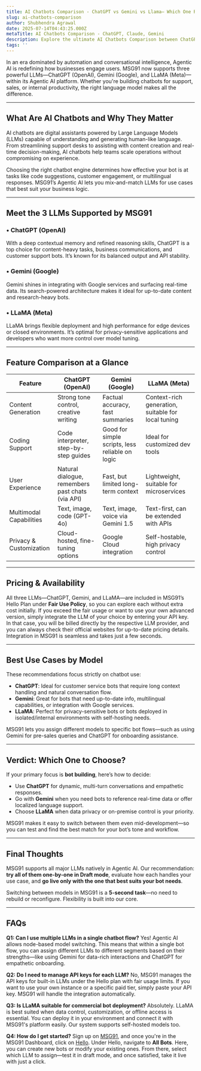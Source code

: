 ```yaml
---
title: AI Chatbots Comparison - ChatGPT vs Gemini vs Llama– Which One Reigns Supreme?
slug: ai-chatbots-comparison
author: Shubhendra Agrawal
date: 2025-07-14T04:43:25.000Z
metaTitle: AI Chatbots Comparison - ChatGPT, Claude, Gemini
description: Explore the ultimate AI Chatbots Comparison between ChatGPT, Gemini, and llama. Uncover strengths, weaknesses, and which one fits your workflow best.
tags: ''
---
```


In an era dominated by automation and conversational intelligence, Agentic AI is redefining how businesses engage users. MSG91 now supports three powerful LLMs—ChatGPT (OpenAI), Gemini (Google), and LLaMA (Meta)—within its Agentic AI platform. Whether you're building chatbots for support, sales, or internal productivity, the right language model makes all the difference.

---

## **What Are AI Chatbots and Why They Matter**

AI chatbots are digital assistants powered by Large Language Models (LLMs) capable of understanding and generating human-like language. From streamlining support desks to assisting with content creation and real-time decision-making, AI chatbots help teams scale operations without compromising on experience.

Choosing the right chatbot engine determines how effective your bot is at tasks like code suggestions, customer engagement, or multilingual responses. MSG91’s Agentic AI lets you mix-and-match LLMs for use cases that best suit your business logic.

---

## **Meet the 3 LLMs Supported by MSG91**

### **• ChatGPT (OpenAI)**

With a deep contextual memory and refined reasoning skills, ChatGPT is a top choice for content-heavy tasks, business communications, and customer support bots. It’s known for its balanced output and API stability.

### **• Gemini (Google)**

Gemini shines in integrating with Google services and surfacing real-time data. Its search-powered architecture makes it ideal for up-to-date content and research-heavy bots.

### **• LLaMA (Meta)**

LLaMA brings flexible deployment and high performance for edge devices or closed environments. It’s optimal for privacy-sensitive applications and developers who want more control over model tuning.

---

## **Feature Comparison at a Glance**

<div class="overflow-x-auto my-6">
  <table class="min-w-full border border-gray-200 rounded-lg text-left text-base">
    <thead>
      <tr class="bg-gray-100">
        <th class="px-4 py-3 font-semibold border-b border-gray-200">Feature</th>
        <th class="px-4 py-3 font-semibold border-b border-gray-200">ChatGPT (OpenAI)</th>
        <th class="px-4 py-3 font-semibold border-b border-gray-200">Gemini (Google)</th>
        <th class="px-4 py-3 font-semibold border-b border-gray-200">LLaMA (Meta)</th>
      </tr>
    </thead>
    <tbody>
      <tr class="hover:bg-gray-50">
        <td class="px-4 py-3 font-medium border-b border-gray-100">Content Generation</td>
        <td class="px-4 py-3 border-b border-gray-100">Strong tone control, creative writing</td>
        <td class="px-4 py-3 border-b border-gray-100">Factual accuracy, fast summaries</td>
        <td class="px-4 py-3 border-b border-gray-100">Context-rich generation, suitable for local tuning</td>
      </tr>
      <tr class="hover:bg-gray-50">
        <td class="px-4 py-3 font-medium border-b border-gray-100">Coding Support</td>
        <td class="px-4 py-3 border-b border-gray-100">Code interpreter, step-by-step guides</td>
        <td class="px-4 py-3 border-b border-gray-100">Good for simple scripts, less reliable on logic</td>
        <td class="px-4 py-3 border-b border-gray-100">Ideal for customized dev tools</td>
      </tr>
      <tr class="hover:bg-gray-50">
        <td class="px-4 py-3 font-medium border-b border-gray-100">User Experience</td>
        <td class="px-4 py-3 border-b border-gray-100">Natural dialogue, remembers past chats (via API)</td>
        <td class="px-4 py-3 border-b border-gray-100">Fast, but limited long-term context</td>
        <td class="px-4 py-3 border-b border-gray-100">Lightweight, suitable for microservices</td>
      </tr>
      <tr class="hover:bg-gray-50">
        <td class="px-4 py-3 font-medium border-b border-gray-100">Multimodal Capabilities</td>
        <td class="px-4 py-3 border-b border-gray-100">Text, image, code (GPT-4o)</td>
        <td class="px-4 py-3 border-b border-gray-100">Text, image, voice via Gemini 1.5</td>
        <td class="px-4 py-3 border-b border-gray-100">Text-first, can be extended with APIs</td>
      </tr>
      <tr class="hover:bg-gray-50">
        <td class="px-4 py-3 font-medium">Privacy &amp; Customization</td>
        <td class="px-4 py-3">Cloud-hosted, fine-tuning options</td>
        <td class="px-4 py-3">Google Cloud integration</td>
        <td class="px-4 py-3">Self-hostable, high privacy control</td>
      </tr>
    </tbody>
  </table>
</div>

---

## **Pricing & Availability**

All three LLMs—ChatGPT, Gemini, and LLaMA—are included in MSG91’s Hello Plan under **Fair Use Policy**, so you can explore each without extra cost initially. If you exceed the fair usage or want to use your own advanced version, simply integrate the LLM of your choice by entering your API key.
<br/>
In that case, you will be billed directly by the respective LLM provider, and you can always check their official websites for up-to-date pricing details. Integration in MSG91 is seamless and takes just a few seconds.

---

## **Best Use Cases by Model**

These recommendations focus strictly on chatbot use:

* **ChatGPT**: Ideal for customer service bots that require long context handling and natural conversation flow.  
* **Gemini**: Great for bots that need up-to-date info, multilingual capabilities, or integration with Google services.  
* **LLaMA**: Perfect for privacy-sensitive bots or bots deployed in isolated/internal environments with self-hosting needs.

MSG91 lets you assign different models to specific bot flows—such as using Gemini for pre-sales queries and ChatGPT for onboarding assistance.

---

## **Verdict: Which One to Choose?**

If your primary focus is **bot building**, here’s how to decide:

* Use **ChatGPT** for dynamic, multi-turn conversations and empathetic responses.  
* Go with **Gemini** when you need bots to reference real-time data or offer localized language support.  
* Choose **LLaMA** when data privacy or on-premise control is your priority.

MSG91 makes it easy to switch between them even mid-development—so you can test and find the best match for your bot’s tone and workflow.

---

## **Final Thoughts**

MSG91 supports all major LLMs natively in Agentic AI. Our recommendation: **try all of them one-by-one in Draft mode**, evaluate how each handles your use case, and **go live only with the one that best suits your bot needs**.

Switching between models in MSG91 is a **5-second task**—no need to rebuild or reconfigure. Flexibility is built into our core.

---

## **FAQs**

**Q1: Can I use multiple LLMs in a single chatbot flow?** Yes\! Agentic AI allows node-based model switching. This means that within a single bot flow, you can assign different LLMs to different segments based on their strengths—like using Gemini for data-rich interactions and ChatGPT for empathetic onboarding.

**Q2: Do I need to manage API keys for each LLM?** No, MSG91 manages the API keys for built-in LLMs under the Hello plan with fair usage limits. If you want to use your own instance or a specific paid tier, simply paste your API key. MSG91 will handle the integration automatically.

**Q3: Is LLaMA suitable for commercial bot deployment?** Absolutely. LLaMA is best suited when data control, customization, or offline access is essential. You can deploy it in your environment and connect it with MSG91's platform easily. Our system supports self-hosted models too.

**Q4: How do I get started?** Sign up on [MSG91](https://msg91.com), and once you're in the MSG91 Dashboard, click on [Hello](https://msg91.com/hello). Under Hello, navigate to **All Bots**. Here, you can create new bots or modify your existing ones. From there, select which LLM to assign—test it in draft mode, and once satisfied, take it live with just a click.

